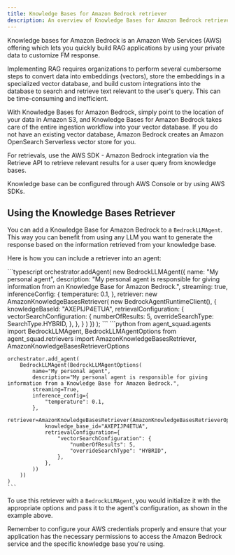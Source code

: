 ```yaml
---
title: Knowledge Bases for Amazon Bedrock retriever
description: An overview of Knowledge Bases for Amazon Bedrock retriever configuration and usage.
---
```


Knowledge bases for Amazon Bedrock is an Amazon Web Services (AWS) offering which lets you quickly build RAG applications by using your private data to customize FM response.

Implementing RAG requires organizations to perform several cumbersome steps to convert data into embeddings (vectors), store the embeddings in a specialized vector database, and build custom integrations into the database to search and retrieve text relevant to the user's query. This can be time-consuming and inefficient.

With Knowledge Bases for Amazon Bedrock, simply point to the location of your data in Amazon S3, and Knowledge Bases for Amazon Bedrock takes care of the entire ingestion workflow into your vector database. If you do not have an existing vector database, Amazon Bedrock creates an Amazon OpenSearch Serverless vector store for you.

For retrievals, use the AWS SDK - Amazon Bedrock integration via the Retrieve API to retrieve relevant results for a user query from knowledge bases.

Knowledge base can be configured through AWS Console or by using AWS SDKs.

## Using the Knowledge Bases Retriever

You can add a Knowledge Base for Amazon Bedrock to a `BedrockLLMAgent`. This way you can benefit from using any LLM you want to generate the response based on the information retrieved from your knowledge base.

Here is how you can include a retriever into an agent:


<Tabs syncKey="runtime">
  <TabItem label="TypeScript" icon="seti:typescript" color="blue">
    ```typescript
    orchestrator.addAgent(
      new BedrockLLMAgent({
        name: "My personal agent",
        description:
          "My personal agent is responsible for giving information from an Knowledge Base for Amazon Bedrock.",
        streaming: true,
        inferenceConfig: {
          temperature: 0.1,
        },
        retriever: new AmazonKnowledgeBasesRetriever(
          new BedrockAgentRuntimeClient(),
          {
            knowledgeBaseId: "AXEPIJP4ETUA",
            retrievalConfiguration: {
              vectorSearchConfiguration: {
                numberOfResults: 5,
                overrideSearchType: SearchType.HYBRID,
              },
            },
          }
        )
      })
    );
    ```
  </TabItem>
  <TabItem label="Python" icon="seti:python">
    ```python
    from agent_squad.agents import BedrockLLMAgent, BedrockLLMAgentOptions
    from agent_squad.retrievers import AmazonKnowledgeBasesRetriever, AmazonKnowledgeBasesRetrieverOptions

    orchestrator.add_agent(
        BedrockLLMAgent(BedrockLLMAgentOptions(
            name="My personal agent",
            description="My personal agent is responsible for giving information from a Knowledge Base for Amazon Bedrock.",
            streaming=True,
            inference_config={
                "temperature": 0.1,
            },
            retriever=AmazonKnowledgeBasesRetriever(AmazonKnowledgeBasesRetrieverOptions(
                knowledge_base_id="AXEPIJP4ETUA",
                retrievalConfiguration={
                    "vectorSearchConfiguration": {
                        "numberOfResults": 5,
                        "overrideSearchType": "HYBRID",
                    },
                },
            ))
        ))
    )
    ```
  </TabItem>
</Tabs>

To use this retriever with a `BedrockLLMAgent`, you would initialize it with the appropriate options and pass it to the agent's configuration, as shown in the example above.

Remember to configure your AWS credentials properly and ensure that your application has the necessary permissions to access the Amazon Bedrock service and the specific knowledge base you're using.